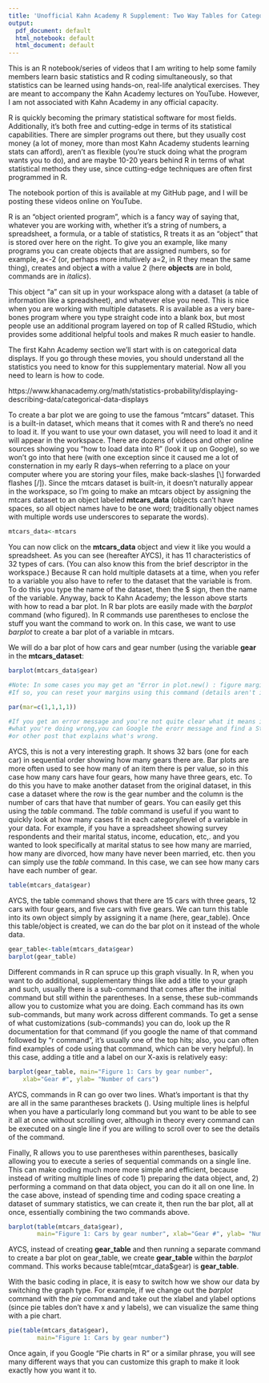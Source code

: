 ```yaml
---
title: 'Unofficial Kahn Academy R Supplement: Two Way Tables for Categorical Data'
output:
  pdf_document: default
  html_notebook: default
  html_document: default
---
```


This is an R notebook/series of videos that I am writing to help some family members learn basic statistics and R coding simultaneously, so that statistics can be learned using hands-on, real-life analytical exercises. They are meant to accompany the Kahn Academy lectures on YouTube. However, I am not associated with Kahn Academy in any official capacity. 

R is quickly becoming the primary statistical software for most fields. Additionally, it's both free and cutting-edge in terms of its statistical capabilities. There are simpler programs out there, but they usually cost money (a lot of money, more than most Kahn Academy students learning stats can afford), aren't as flexible (you're stuck doing what the program wants you to do), and are maybe 10-20 years behind R in terms of what statistical methods they use, since cutting-edge techniques are often first programmed in R. 

The notebook portion of this is available at my GitHub page, and I will be posting these videos online on YouTube. 

R is an "object oriented program", which is a fancy way of saying that, whatever you are working with, whether it's a string of numbers, a spreadsheet, a formula, or a table of statistics, R treats it as an "object" that is stored over here on the right. To give you an example, like many programs you can create objects that are assigned numbers, so for example, a<-2 (or, perhaps more intuitively a=2, in R they mean the same thing), creates and object **a** with a value 2 (here **objects** are in bold, commands are in *italics*).

This object "a" can sit up in your workspace along with a dataset (a table of information like a spreadsheet), and whatever else you need. This is nice when you are working with multiple datasets. R is available as a very bare-bones program where you type straight code into a blank box, but most people use an additional program layered on top of R called RStudio, which provides some additional helpful tools and makes R much easier to handle. 

The first Kahn Academy section we'll start with is on categorical data displays. If you go through these movies, you should understand all the statistics you need to know for this supplementary material. Now all you need to learn is how to code. 

https://www.khanacademy.org/math/statistics-probability/displaying-describing-data/categorical-data-displays

To create a bar plot we are going to use the famous "mtcars" dataset. This is a built-in dataset, which means that it comes with R and there's no need to load it. If you want to use your own dataset, you will need to load it and it will appear in the workspace. There are dozens of videos and other online sources showing you "how to load data into R" (look it up on Google), so we won't go into that here (with one exception since it caused me a lot of consternation in my early R days--when referring to a place on your computer where you are storing your files, make back-slashes [\\] forwarded flashes [/]). 
Since the mtcars dataset is built-in, it doesn't naturally appear in the workspace, so I'm going to make an mtcars object by assigning the mtcars dataset to an object labeled **mtcars_data** (objects can't have spaces, so all object names have to be one word; traditionally object names with multiple words use underscores to separate the words). 

```r
mtcars_data<-mtcars

```
You can now click on the **mtcars_data** object and view it like you would a spreadsheet. 
As you can see (hereafter AYCS), it has 11 characteristics of 32 types of cars. (You can also know this from the brief descriptor in the workspace.)
Because R can hold multiple datasets at a time, when you refer to a variable you also have to refer to the dataset that the variable is from. 
To do this you type the name of the dataset, then the $ sign, then the name of the variable. 
Anyway, back to Kahn Academy; the lesson above starts with how to read a bar plot. In R bar plots are easily made with the *barplot* command (who figured).
In R commands use parentheses to enclose the stuff you want the command to work on. In this case, we want to use *barplot* to create a bar plot of a variable in 
mtcars. 

We will do a bar plot of how cars and gear number (using the variable **gear** in the **mtcars_dataset**:   

```r
barplot(mtcars_data$gear)

#Note: In some cases you may get an "Error in plot.new() : figure margins too large" message. 
#If so, you can reset your margins using this command (details aren't important at this point)

par(mar=c(1,1,1,1))

#If you get an error message and you're not quite clear what it means in terms of 
#what you're doing wrong,you can Google the erorr message and find a Stack Exchange
#or other post that explains what's wrong. 

```

AYCS, this is not a very interesting graph. It shows 32 bars (one for each car) in sequential order showing how many gears there are. Bar plots are more often used to see how many of an item there is per value, so in this case how many cars have four gears, how many have three gears, etc. 
To do this you have to make another dataset from the original dataset, in this case a dataset where the row is the gear number and the column is the number of cars that have that number of gears. You can easily get this using the *table* command. The *table* command is useful if you want to quickly look at how many cases fit in each category/level of a variable in your data. For example, if you have a spreadsheet showing survey respondents and their marital status, income, education, etc,. and you wanted to look specifically at marital status to see how many are married, how many are divorced, how many have never been married, etc. then you can simply use the *table* command. In this case, we can see how many cars have each number of gear.

```r
table(mtcars_data$gear)

```

AYCS, the table command shows that there are 15 cars with three gears, 12 cars with four gears, and five cars with five gears. We can turn this table into its own object simply by assigning it a name (here, gear_table). Once this table/object is created, we can do the bar plot on it instead of the whole data.

```r
gear_table<-table(mtcars_data$gear)
barplot(gear_table)

```

Different commands in R can spruce up this graph visually. In R, when you want to do additional, supplementary things like add a title to your graph and such, usually there is a sub-command that comes after the initial command but still within the parentheses. In a sense, these sub-commands allow you to customize what you are doing. Each command has its own sub-commands, but many work across different commands. To get a sense of what customizations (sub-commands) you can do, look up the R documentation for that command (if you google the name of that command followed by "r command", it's usually one of the top hits; also, you can often find examples of code using that command, which can be very helpful). In this case, adding a title and a label on our X-axis is relatively easy: 

```r
barplot(gear_table, main="Figure 1: Cars by gear number", 
  	xlab="Gear #", ylab= "Number of cars")
```

AYCS, commands in R can go over two lines. What's important is that thy are all in the same parantheses brackets (). Using multiple lines is helpful when you have a particularly long command but you want to be able to see it all at once without scrolling over, although in theory every command can be executed on a single line if you are willing to scroll over to see the details of the command. 

Finally, R allows you to use parentheses within parentheses, basically allowing you to execute a series of sequential commands on a single line. This can make coding much more more simple and efficient, because instead of writing multiple lines of code 1) preparing the data object, and, 2) performing a command on that data object, you can do it all on one line. In the case above, instead of spending time and coding space creating a dataset of summary statistics, we can create it, then run the bar plot, all at once, essentially combining the two commands above. 

```r

barplot(table(mtcars_data$gear), 
        main="Figure 1: Cars by gear number", xlab="Gear #", ylab= "Number of cars")

```

AYCS, instead of creating **gear_table** and then running a separate command to create a bar plot on gear_table, we create **gear_table** within the *barplot* command. This works because table(mtcar_data$gear) is **gear_table**.

With the basic coding in place, it is easy to switch how we show our data by switching the graph type. For example, if we change out the *barplot* command with the *pie* command and take out the xlabel and ylabel options (since pie tables don't have x and y labels), we can visualize the same thing with a pie chart. 

```r
pie(table(mtcars_data$gear), 
        main="Figure 1: Cars by gear number")

```

Once again, if you Google "Pie charts in R" or a similar phrase, you will see many different ways that you can customize this graph to make it look exactly how you want it to. 






